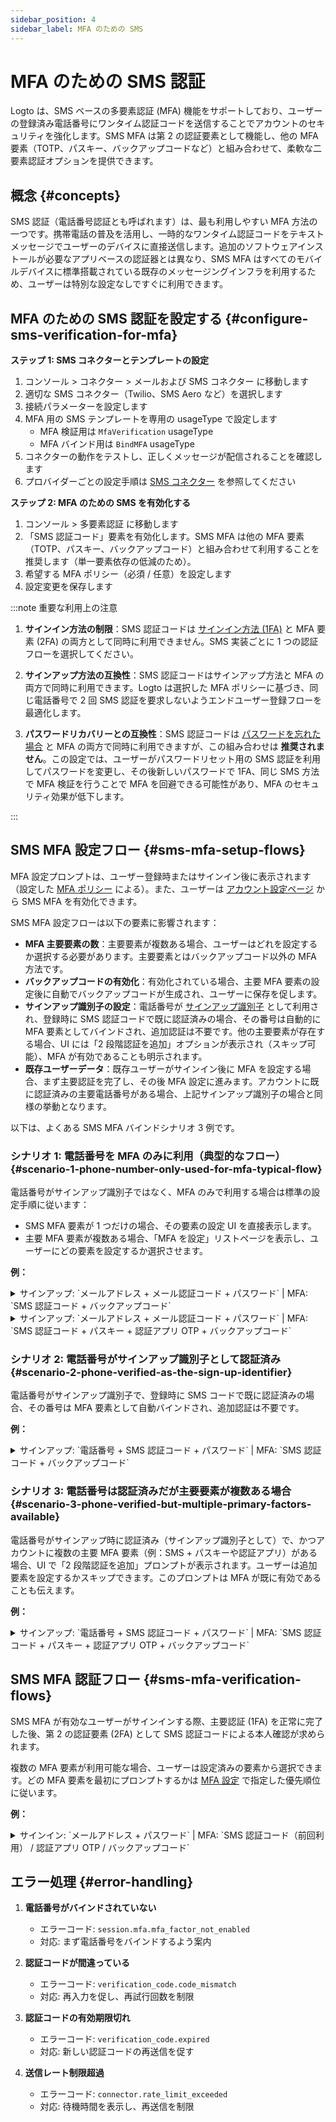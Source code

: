 ```yaml
---
sidebar_position: 4
sidebar_label: MFA のための SMS
---
```


# MFA のための SMS 認証

Logto は、SMS ベースの多要素認証 (MFA) 機能をサポートしており、ユーザーの登録済み電話番号にワンタイム認証コードを送信することでアカウントのセキュリティを強化します。SMS MFA は第 2 の認証要素として機能し、他の MFA 要素（TOTP、パスキー、バックアップコードなど）と組み合わせて、柔軟な二要素認証オプションを提供できます。

## 概念 \{#concepts}

SMS 認証（電話番号認証とも呼ばれます）は、最も利用しやすい MFA 方法の一つです。携帯電話の普及を活用し、一時的なワンタイム認証コードをテキストメッセージでユーザーのデバイスに直接送信します。追加のソフトウェアインストールが必要なアプリベースの認証器とは異なり、SMS MFA はすべてのモバイルデバイスに標準搭載されている既存のメッセージングインフラを利用するため、ユーザーは特別な設定なしですぐに利用できます。

## MFA のための SMS 認証を設定する \{#configure-sms-verification-for-mfa}

**ステップ 1: SMS コネクターとテンプレートの設定**

1. <CloudLink to="/connectors/passwordless">
     コンソール > コネクター > メールおよび SMS コネクター
   </CloudLink> に移動します
2. 適切な SMS コネクター（Twilio、SMS Aero など）を選択します
3. 接続パラメーターを設定します
4. MFA 用の SMS テンプレートを専用の usageType で設定します
   - MFA 検証用は `MfaVerification` usageType
   - MFA バインド用は `BindMFA` usageType
5. コネクターの動作をテストし、正しくメッセージが配信されることを確認します
6. プロバイダーごとの設定手順は [SMS コネクター](/connectors/sms-connectors) を参照してください

**ステップ 2: MFA のための SMS を有効化する**

1. <CloudLink to="/mfa">コンソール > 多要素認証</CloudLink> に移動します
2. 「SMS 認証コード」要素を有効化します。SMS MFA は他の MFA 要素（TOTP、パスキー、バックアップコード）と組み合わせて利用することを推奨します（単一要素依存の低減のため）。
3. 希望する MFA ポリシー（必須 / 任意）を設定します
4. 設定変更を保存します

:::note 重要な利用上の注意

1. **サインイン方法の制限**：SMS 認証コードは [サインイン方法 (1FA)](/end-user-flows/sign-up-and-sign-in/sign-in) と MFA 要素 (2FA) の両方として同時に利用できません。SMS 実装ごとに 1 つの認証フローを選択してください。

2. **サインアップ方法の互換性**：SMS 認証コードはサインアップ方法と MFA の両方で同時に利用できます。Logto は選択した MFA ポリシーに基づき、同じ電話番号で 2 回 SMS 認証を要求しないようエンドユーザー登録フローを最適化します。

3. **パスワードリカバリーとの互換性**：SMS 認証コードは [パスワードを忘れた場合](/end-user-flows/sign-up-and-sign-in/reset-password) と MFA の両方で同時に利用できますが、この組み合わせは **推奨されません**。この設定では、ユーザーがパスワードリセット用の SMS 認証を利用してパスワードを変更し、その後新しいパスワードで 1FA、同じ SMS 方法で MFA 検証を行うことで MFA を回避できる可能性があり、MFA のセキュリティ効果が低下します。

:::

## SMS MFA 設定フロー \{#sms-mfa-setup-flows}

MFA 設定プロンプトは、ユーザー登録時またはサインイン後に表示されます（設定した [MFA ポリシー](/end-user-flows/mfa/configure-mfa#global-mfa-configuration) による）。また、ユーザーは [アカウント設定ページ](/end-user-flows/account-settings/by-account-api#manage-phone) から SMS MFA を有効化できます。

SMS MFA 設定フローは以下の要素に影響されます：

- **MFA 主要要素の数**：主要要素が複数ある場合、ユーザーはどれを設定するか選択する必要があります。主要要素とはバックアップコード以外の MFA 方法です。
- **バックアップコードの有効化**：有効化されている場合、主要 MFA 要素の設定後に自動でバックアップコードが生成され、ユーザーに保存を促します。
- **サインアップ識別子の設定**：電話番号が [サインアップ識別子](/end-user-flows/sign-up-and-sign-in/sign-up#set-up-the-sign-up-identifier) として利用され、登録時に SMS 認証コードで既に認証済みの場合、その番号は自動的に MFA 要素としてバインドされ、追加認証は不要です。他の主要要素が存在する場合、UI には「2 段階認証を追加」オプションが表示され（スキップ可能）、MFA が有効であることも明示されます。
- **既存ユーザーデータ**：既存ユーザーがサインイン後に MFA を設定する場合、まず主要認証を完了し、その後 MFA 設定に進みます。アカウントに既に認証済みの主要電話番号がある場合、上記サインアップ識別子の場合と同様の挙動となります。

以下は、よくある SMS MFA バインドシナリオ 3 例です。

### シナリオ 1: 電話番号を MFA のみに利用（典型的なフロー） \{#scenario-1-phone-number-only-used-for-mfa-typical-flow}

電話番号がサインアップ識別子ではなく、MFA のみで利用する場合は標準の設定手順に従います：

- SMS MFA 要素が 1 つだけの場合、その要素の設定 UI を直接表示します。
- 主要 MFA 要素が複数ある場合、「MFA を設定」リストページを表示し、ユーザーにどの要素を設定するか選択させます。

**例：**

<details>
  <summary>
    サインアップ: `メールアドレス + メール認証コード + パスワード` | MFA: `SMS 認証コード +
    バックアップコード`
  </summary>
  <img src="/img/assets/sms-mfa-setup-scenario-1-1.png" alt="SMS MFA 設定フロー 1-1" />
</details>

<details>
  <summary>
    サインアップ: `メールアドレス + メール認証コード + パスワード` | MFA: `SMS 認証コード + パスキー
    + 認証アプリ OTP + バックアップコード`
  </summary>
  <img src="/img/assets/sms-mfa-setup-scenario-1-2.png" alt="SMS MFA 設定フロー 1-2" />
</details>

### シナリオ 2: 電話番号がサインアップ識別子として認証済み \{#scenario-2-phone-verified-as-the-sign-up-identifier}

電話番号がサインアップ識別子で、登録時に SMS コードで既に認証済みの場合、その番号は MFA 要素として自動バインドされ、追加認証は不要です。

**例：**

<details>
  <summary>
    サインアップ: `電話番号 + SMS 認証コード + パスワード` | MFA: `SMS 認証コード +
    バックアップコード`
  </summary>
  <img src="/img/assets/sms-mfa-setup-scenario-2.png" alt="SMS MFA 設定フロー 2" />
</details>

### シナリオ 3: 電話番号は認証済みだが主要要素が複数ある場合 \{#scenario-3-phone-verified-but-multiple-primary-factors-available}

電話番号がサインアップ時に認証済み（サインアップ識別子として）で、かつアカウントに複数の主要 MFA 要素（例：SMS + パスキーや認証アプリ）がある場合、UI で「2 段階認証を追加」プロンプトが表示されます。ユーザーは追加要素を設定するかスキップできます。このプロンプトは MFA が既に有効であることも伝えます。

**例：**

<details>
  <summary>
    サインアップ: `電話番号 + SMS 認証コード + パスワード` | MFA: `SMS 認証コード + パスキー +
    認証アプリ OTP + バックアップコード`
  </summary>
  <img src="/img/assets/sms-mfa-setup-scenario-3.png" alt="SMS MFA 設定フロー 3" />
</details>

## SMS MFA 認証フロー \{#sms-mfa-verification-flows}

SMS MFA が有効なユーザーがサインインする際、主要認証 (1FA) を正常に完了した後、第 2 の認証要素 (2FA) として SMS 認証コードによる本人確認が求められます。

複数の MFA 要素が利用可能な場合、ユーザーは設定済みの要素から選択できます。どの MFA 要素を最初にプロンプトするかは [MFA 設定](/end-user-flows/mfa/configure-mfa#mfa-verification-flow) で指定した優先順位に従います。

**例：**

<details>
  <summary>
    サインイン: `メールアドレス + パスワード` | MFA: `SMS 認証コード（前回利用） / 認証アプリ OTP /
    バックアップコード`
  </summary>
  <img src="/img/assets/sms-mfa-verification-flow.png" alt="SMS MFA 認証フロー" />
</details>

## エラー処理 \{#error-handling}

1. **電話番号がバインドされていない**

   - エラーコード: `session.mfa.mfa_factor_not_enabled`
   - 対応: まず電話番号をバインドするよう案内

2. **認証コードが間違っている**

   - エラーコード: `verification_code.code_mismatch`
   - 対応: 再入力を促し、再試行回数を制限

3. **認証コードの有効期限切れ**

   - エラーコード: `verification_code.expired`
   - 対応: 新しい認証コードの再送信を促す

4. **送信レート制限超過**
   - エラーコード: `connector.rate_limit_exceeded`
   - 対応: 待機時間を表示し、再送信を制限
